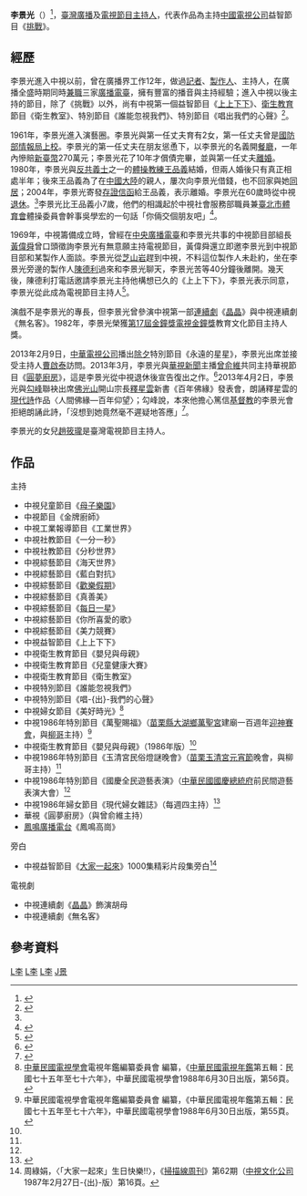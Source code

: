 '''李景光'''（{{bd|1940年||||catIdx=L}}）<ref name=apple080510>{{cite web|title=李景光覓老伴解悶 繪畫旅遊難補人生缺口|url=http://ent.appledaily.com.tw/enews/article/entertainment/20080510/30536543/|author=陳幼英|work=[[台灣蘋果日報|台灣蘋果日報]]|accessdate=2014-12-24|date=2008-05-10|archive-date=2016-11-12|archive-url=https://web.archive.org/web/20161112211714/http://ent.appledaily.com.tw/enews/article/entertainment/20080510/30536543/|dead-url=no}}</ref>，[[臺灣|臺灣]][[廣播|廣播]]及[[電視節目|電視節目]][[主持人|主持人]]，代表作品為主持[[中國電視公司|中國電視公司]]益智節目《[[挑戰_(益智節目)|挑戰]]》。

== 經歷 ==
李景光進入中視以前，曾在廣播界工作12年，做過[[記者|記者]]、[[製作人|製作人]]、主持人，在廣播全盛時期同時[[兼職|兼職]]三家[[廣播電臺|廣播電臺]]，擁有豐富的播音與主持經驗；進入中視以後主持的節目，除了《挑戰》以外，尚有中視第一個益智節目《[[上上下下|上上下下]]》、[[衛生教育|衛生教育]]節目《衛生教室》、特別節目《誰能忽視我們》、特別節目《唱出我們的心聲》<ref>{{Cite news|url=|author=劉毓珠|title=「挑戰」主持人 李景光塑造親切感 劉蒼苔向機智挑戰|magazine=《[[中國電視周刊|中國電視周刊]]》第483期|publisher=中國電視周刊社|date=1979-01-21|accessdate=2017-11-26|language=zh-tw|pages=36－39|quote=}}</ref>。

1961年，李景光進入演藝圈。李景光與第一任丈夫育有2女，第一任丈夫曾是[[國防部情報局|國防部情報局]][[上校|上校]]。李景光的第一任丈夫在朋友慫恿下，以李景光的名義開[[餐廳|餐廳]]，一年內慘賠[[新臺幣|新臺幣]]270萬元；李景光花了10年才償債完畢，並與第一任丈夫[[離婚|離婚]]。1980年，李景光與[[反共義士|反共義士]]之一的[[體操|體操]][[运动教练|教練]][[王品義|王品義]]結婚，但兩人婚後只有真正相處半年；後來王品義為了在[[中國大陸|中國大陸]]的親人，屢次向李景光借錢，也不回家與她[[同居|同居]]；2004年，李景光寄發[[存證信函|存證信函]]給王品義，表示離婚。李景光在60歲時從中視[[退休|退休]]。<ref name=apple080510 />李景光比王品義小7歲，他們的相識起於中視社會服務部職員兼[[臺北市體育會|臺北市體育會]]體操委員會幹事吳學宏的一句話「你倆交個朋友吧」<ref>{{Cite news|url=|author=爾媃|title=愛，永遠不嫌遲 李景光又見春天|magazine=《[[電視周刊|電視周刊]]》第1082期|publisher=[[台視文化公司|台視文化公司]]|date=1983-07-02|accessdate=2017-11-26|language=zh-tw|pages=120－121|quote=}}</ref>。

1969年，中視籌備成立時，曾經在[[中央廣播電臺|中央廣播電臺]]和李景光共事的中視節目部組長[[黃偉舜|黃偉舜]]曾口頭徵詢李景光有無意願主持電視節目，黃偉舜還立即邀李景光到中視節目部和某製作人面談。李景光從[[芝山岩|芝山岩]]趕到中視，不料這位製作人未赴約，坐在李景光旁邊的製作人[[陳德利|陳德利]]過來和李景光聊天，李景光苦等40分鐘後離開。幾天後，陳德利打電話邀請李景光主持他構想已久的《上上下下》，李景光表示同意，李景光從此成為電視節目主持人<ref>{{Cite news|url=|author=莎莎|title=從「上上下下」開始⋯ 李景光的「挑戰」|magazine=《中國電視周刊》第523期|publisher=中國電視周刊社|date=1979-10-28|accessdate=2017-11-26|language=zh-tw|pages=48－54|quote=}}</ref>。

演戲不是李景光的專長，但李景光曾參演中視第一部[[連續劇|連續劇]]《[[晶晶|晶晶]]》與中視連續劇《無名客》。1982年，李景光榮獲[[第17屆金鐘獎|第17屆金鐘獎]][[電視金鐘獎|電視金鐘獎]]教育文化節目主持人獎。

2013年2月9日，[[中華電視公司|中華電視公司]]播出[[除夕|除夕]]特別節目《永遠的星星》，李景光出席並接受主持人[[曹啟泰|曹啟泰]]訪問。2013年3月，李景光與[[華視新聞|華視新聞]]主播[[曾俞維|曾俞維]]共同主持華視節目《[[圓夢廚房|圓夢廚房]]》，這是李景光從中視退休後宣告復出之作。<ref>{{cite web | author=黃子瑋 | url=http://www.ettoday.net/news/20130329/185368.htm | title=「姐弟戀也OK」 昔日美女主持人李景光盼愛情滋潤 | publisher=[[ETtoday_東森新聞雲|ETtoday 東森新聞雲]] | date=2013-03-29 | accessdate=2013-12-20 | archive-date=2015-09-24 | archive-url=https://web.archive.org/web/20150924044754/http://www.ettoday.net/news/20130329/185368.htm | dead-url=no }}</ref>2013年4月2日，李景光與[[勾峰|勾峰]]聯袂出席[[佛光山|佛光山]]開山宗長[[釋星雲|釋星雲]]新書《百年佛緣》發表會，朗誦釋星雲的[[現代詩|現代詩]]作品〈人間佛緣—百年仰望〉；勾峰說，本來他擔心篤信[[基督教|基督教]]的李景光會拒絕朗誦此詩，「沒想到她竟然毫不遲疑地答應」<ref>{{cite web| author=郭士榛| url=http://www.merit-times.com.tw/NewsPage.aspx?Unid=300543| title=百年佛緣特別報導--李景光、勾峰 聯袂朗誦新詩| publisher=[[人間福報|人間福報]]| date=2013-04-03| accessdate=2014-05-22| archive-date=2020-02-24| archive-url=https://web.archive.org/web/20200224223324/http://www.merit-times.com.tw/NewsPage.aspx?Unid=300543| dead-url=no}}</ref>。

李景光的女兒[[趙筱瓏|趙筱瓏]]是臺灣電視節目主持人。

==作品==
;主持
*中視兒童節目《[[母子樂園|母子樂園]]》
*中視節目《金牌廚師》
*中視工業報導節目《工業世界》
*中視社教節目《一分一秒》
*中視社教節目《分秒世界》
*中視綜藝節目《海天世界》
*中視綜藝節目《藍白對抗》
*中視綜藝節目《[[歡樂假期|歡樂假期]]》
*中視綜藝節目《真善美》
*中視綜藝節目《[[每日一星_(中視)|每日一星]]》
*中視綜藝節目《你所喜愛的歌》
*中視綜藝節目《美力競賽》
*中視益智節目《上上下下》
*中視衛生教育節目《嬰兒與母親》
*中視衛生教育節目《兒童健康大賽》
*中視衛生教育節目《衛生教室》
*中視特別節目《誰能忽視我們》
*中視特別節目《唱-{出}-我們的心聲》
*中視婦女節目《美好時光》<ref>[[中華民國電視學會|中華民國電視學會]]電視年鑑編纂委員會 編纂，《[[中華民國電視年鑑|中華民國電視年鑑]]第五輯：民國七十五年至七十六年》，中華民國電視學會1988年6月30日出版，第56頁。</ref>
*中視1986年特別節目《萬聖賜福》（[[苗栗縣|苗栗縣]][[大湖鄉_(台灣)|大湖鄉]][[萬聖宮|萬聖宮]]建廟一百週年[[迎神賽會|迎神賽會]]，與[[柳哥|柳哥]]主持）<ref name="TVYEARBOOK5 P55">中華民國電視學會電視年鑑編纂委員會 編纂，《中華民國電視年鑑第五輯：民國七十五年至七十六年》，中華民國電視學會1988年6月30日出版，第55頁。</ref>
*中視衛生教育節目《嬰兒與母親》（1986年版）<ref name="TVYEARBOOK5 P55" />
*中視1986年特別節目《玉清宮民俗燈謎晚會》（[[苗栗玉清宮|苗栗玉清宮]][[台灣元宵節|元宵節]]晚會，與柳哥主持）<ref name="TVYEARBOOK5 P55" />
*中視1986年特別節目《國慶全民遊藝表演》（[[中華民國國慶|中華民國國慶]][[中華民國總統府_(台北)|總統府]]前民間遊藝表演大會）<ref name="TVYEARBOOK5 P55" />
*中視1986年婦女節目《現代婦女雜誌》（每週四主持）<ref>{{Cite news|url=|author=熊廼康、沈玫|title=三台展開七月大戰|magazine=《電視周刊》第1239期|publisher=台視文化公司|date=1986-07-06|accessdate=2017-11-26|language=zh-tw|pages=10－17|quote=中視午間節目……十二時五十分至一時，周一至周五，播出十分鐘的「現代婦女雜誌」，分別由周丹薇、李明瑾、張海虹、李景光、凌晨主持。}}</ref>
*華視《圓夢廚房》（與曾俞維主持）
*[[鳳鳴廣播電台|鳳鳴廣播電台]]《鳳鳴高崗》

;旁白
*中視益智節目《[[大家一起來|大家一起來]]》1000集精彩片段集旁白<ref>周綠娟，〈「大家一起來」生日快樂!!〉，《[[掃描線周刊|掃描線周刊]]》第62期（[[中視文化公司|中視文化公司]]1987年2月27日-{出}-版）第16頁。</ref>

;電視劇
*中視連續劇《[[晶晶|晶晶]]》飾演胡母
*中視連續劇《無名客》

==參考資料==
{{Reflist}}

{{金鐘獎教育文化節目主持人}}

[[Category:台灣廣播主持人|L李]]
[[Category:台灣電視主持人|L李]]
[[Category:電視金鐘獎教育文化節目主持人得主|L李]]
[[Category:李姓|J景]]